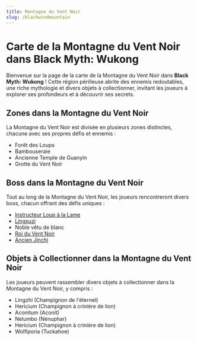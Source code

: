 ```yaml
---
title: Montagne du Vent Noir
slug: /blackwindmountain
---
```


# Carte de la Montagne du Vent Noir dans Black Myth: Wukong

Bienvenue sur la page de la carte de la Montagne du Vent Noir dans **Black Myth: Wukong** ! Cette région périlleuse abrite des ennemis redoutables, une riche mythologie et divers objets à collectionner, invitant les joueurs à explorer ses profondeurs et à découvrir ses secrets.

## Zones dans la Montagne du Vent Noir

La Montagne du Vent Noir est divisée en plusieurs zones distinctes, chacune avec ses propres défis et ennemis :

- Forêt des Loups
- Bambouseraie
- Ancienne Temple de Guanyin
- Grotte du Vent Noir

## Boss dans la Montagne du Vent Noir

Tout au long de la Montagne du Vent Noir, les joueurs rencontreront divers boss, chacun offrant des défis uniques :

- [Instructeur Loup à la Lame](/docs/blackwindking)
- [Lingxuzi](/docs/lingxuzi)
- Noble vêtu de blanc
- [Roi du Vent Noir](/docs/blackwindking)
- [Ancien Jinchi](/docs/elderjinchi)

## Objets à Collectionner dans la Montagne du Vent Noir

Les joueurs peuvent rassembler divers objets à collectionner dans la Montagne du Vent Noir, y compris :

- Lingzhi (Champignon de l'éternel)
- Hericium (Champignon à crinière de lion)
- Aconitum (Aconit)
- Nelumbo (Nénuphar)
- Hericium (Champignon à crinière de lion)
- Wolfiporia (Tuckahoe)